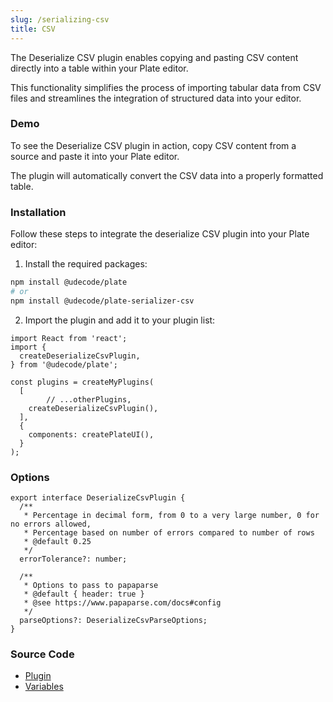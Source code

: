```yaml
---
slug: /serializing-csv
title: CSV
---
```


The Deserialize CSV plugin enables copying and pasting CSV content directly into a table within your Plate editor.

This functionality simplifies the process of importing tabular data from CSV files and streamlines the integration of structured data into your editor.

### Demo

To see the Deserialize CSV plugin in action, copy CSV content from a source and paste it into your Plate editor.

The plugin will automatically convert the CSV data into a properly formatted table.




<SerializingCsvSandpack />

### Installation

Follow these steps to integrate the deserialize CSV plugin into your Plate editor:

1. Install the required packages:

```bash npm2yarn
npm install @udecode/plate
# or
npm install @udecode/plate-serializer-csv
```
2. Import the plugin and add it to your plugin list:

```tsx
import React from 'react';
import {
  createDeserializeCsvPlugin,
} from '@udecode/plate';

const plugins = createMyPlugins(
  [
		// ...otherPlugins,
    createDeserializeCsvPlugin(),
  ],
  {
    components: createPlateUI(),
  }
);
```

### Options

```tsx
export interface DeserializeCsvPlugin {
  /**
   * Percentage in decimal form, from 0 to a very large number, 0 for no errors allowed,
   * Percentage based on number of errors compared to number of rows
   * @default 0.25
   */
  errorTolerance?: number;

  /**
   * Options to pass to papaparse
   * @default { header: true }
   * @see https://www.papaparse.com/docs#config
   */
  parseOptions?: DeserializeCsvParseOptions;
}
```

### Source Code

- [Plugin](https://github.com/udecode/plate/blob/main/packages/serializers/csv/src/deserializer/createDeserializeCsvPlugin.ts)
- [Variables](https://github.com/udecode/plate/blob/main/examples/src)
